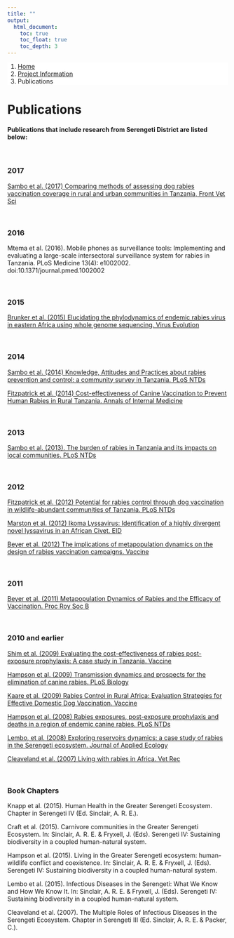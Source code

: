 ```yaml
---
title: ""
output:
  html_document:
    toc: true
    toc_float: true
    toc_depth: 3
---
```


<ol class="breadcrumb" style="background-color:white;">
  <li class="breadcrumb-item"><a href="index.html">Home</a></li>
  <li class="breadcrumb-item"><a href="about_overview.html">Project Information</a></li>
  <li class="breadcrumb-item active">Publications</li>
</ol>

<h1> Publications</h1>  

#### Publications that include research from Serengeti District are listed below:  

<br>

### 2017  

[Sambo et al. (2017) Comparing methods of assessing dog rabies vaccination coverage in rural and urban communities in Tanzania, Front Vet Sci](https://www.frontiersin.org/articles/10.3389/fvets.2017.00033/full)  
  
<br> 

### 2016  

Mtema et al. (2016). Mobile phones as surveillance tools: Implementing and evaluating a large-scale intersectoral surveillance system for rabies in Tanzania. PLoS Medicine 13(4): e1002002. doi:10.1371/journal.pmed.1002002
  
<br>

### 2015  

[Brunker et al. (2015) Elucidating the phylodynamics of endemic rabies virus in eastern Africa using whole genome sequencing. Virus Evolution](http://ve.oxfordjournals.org/content/1/1/vev011)  

<br>

### 2014  

[Sambo et al. (2014) Knowledge, Attitudes and Practices about rabies prevention and control: a community survey in Tanzania. PLoS NTDs](http://journals.plos.org/plosntds/article?id=10.1371/journal.pntd.0003310)  
  
[Fitzpatrick et al. (2014) Cost-effectiveness of Canine Vaccination to Prevent Human Rabies in Rural Tanzania. Annals of Internal Medicine](http://annals.org/article.aspx?articleid=1814425)  

<br>

### 2013

[Sambo et al. (2013). The burden of rabies in Tanzania and its impacts on local communities. PLoS NTDs](https://journals.plos.org/plosntds/article?id=10.1371/journal.pntd.0002510)

<br>

### 2012  

[Fitzpatrick et al. (2012) Potential for rabies control through dog vaccination in wildlife-abundant communities of Tanzania. PLoS NTDs](https://journals.plos.org/plosntds/article?id=10.1371/journal.pntd.0001796)

[Marston et al. (2012) Ikoma Lyssavirus: Identification of a highly divergent novel lyssavirus in an African Civet. EID](https://wwwnc.cdc.gov/eid/article/18/4/11-1553)

[Beyer et al. (2012) The implications of metapopulation dynamics on the design of rabies vaccination campaigns. Vaccine](https://www.sciencedirect.com/science/article/pii/S0264410X11019876?via%3Dihub)

<br>

### 2011  

[Beyer et al. (2011) Metapopulation Dynamics of Rabies and the Efficacy of Vaccination. Proc Roy Soc B](http://rspb.royalsocietypublishing.org/content/278/1715/2182.long)
 
<br>

### 2010 and earlier  

[Shim et al. (2009) Evaluating the cost-effectiveness of rabies post-exposure prophylaxis: A case study in Tanzania. Vaccine](https://www.sciencedirect.com/science/article/pii/S0264410X09013516?via%3Dihub) 

[Hampson et al. (2009) Transmission dynamics and prospects for the elimination of canine rabies. PLoS Biology](https://journals.plos.org/plosbiology/article?id=10.1371/journal.pbio.1000053)

[Kaare et al. (2009) Rabies Control in Rural Africa: Evaluation Strategies for Effective Domestic Dog Vaccination. Vaccine](https://www.sciencedirect.com/science/article/pii/S0264410X0801307)

[Hampson et al. (2008) Rabies exposures, post-exposure prophylaxis and deaths in a region of endemic canine rabies. PLoS NTDs](https://journals.plos.org/plosntds/article?id=10.1371/journal.pntd.0000339)

[Lembo, et al. (2008) Exploring reservoirs dynamics: a case study of rabies in the Serengeti ecosystem. Journal of Applied Ecology](https://besjournals.onlinelibrary.wiley.com/doi/abs/10.1111/j.1365-2664.2008.01468.x)

[Cleaveland et al. (2007) Living with rabies in Africa. Vet Rec](https://veterinaryrecord.bmj.com/content/161/9/293)

<br>

### Book Chapters

Knapp et al.  (2015). Human Health in the Greater Serengeti Ecosystem. Chapter in Serengeti IV (Ed. Sinclair, A. R. E.).

Craft et al. (2015). Carnivore communities in the Greater Serengeti Ecosystem. In: Sinclair, A. R. E. & Fryxell, J. (Eds). Serengeti IV: Sustaining biodiversity in a coupled human-natural system.

Hampson et al. (2015). Living in the Greater Serengeti ecosystem: human-wildlife conflict and coexistence. In: Sinclair, A. R. E. & Fryxell, J. (Eds). Serengeti IV: Sustaining biodiversity in a coupled human-natural system.

Lembo et al. (2015). Infectious Diseases in the Serengeti: What We Know and How We Know It. In: Sinclair, A. R. E. & Fryxell, J. (Eds). Serengeti IV: Sustaining biodiversity in a coupled human-natural system.

Cleaveland et al. (2007). The Multiple Roles of Infectious Diseases in the Serengeti Ecosystem. Chapter in Serengeti III (Ed. Sinclair, A. R. E. & Packer, C.).
